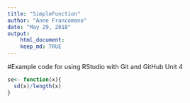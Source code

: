 ```yaml
---
title: "SimpleFunction"
author: "Anne Francomano"
date: "May 29, 2018"
output: 
    html_document:
    keep_md: TRUE
---
```


#Example code for using RStudio with Git and GitHub  Unit 4
```r
se<- function(x){
  sd(x)/length(x)
}
```

